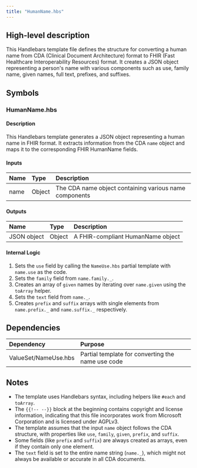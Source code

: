 ```yaml
---
title: "HumanName.hbs"
---
```


## High-level description
This Handlebars template file defines the structure for converting a human name from CDA (Clinical Document Architecture) format to FHIR (Fast Healthcare Interoperability Resources) format. It creates a JSON object representing a person's name with various components such as use, family name, given names, full text, prefixes, and suffixes.

## Symbols

### HumanName.hbs
#### Description
This Handlebars template generates a JSON object representing a human name in FHIR format. It extracts information from the CDA `name` object and maps it to the corresponding FHIR HumanName fields.

#### Inputs
| Name | Type | Description |
|:-----|:-----|:------------|
| name | Object | The CDA name object containing various name components |

#### Outputs
| Name | Type | Description |
|:-----|:-----|:------------|
| JSON object | Object | A FHIR-compliant HumanName object |

#### Internal Logic
1. Sets the `use` field by calling the `NameUse.hbs` partial template with `name.use` as the code.
2. Sets the `family` field from `name.family._`.
3. Creates an array of `given` names by iterating over `name.given` using the `toArray` helper.
4. Sets the `text` field from `name._`.
5. Creates `prefix` and `suffix` arrays with single elements from `name.prefix._` and `name.suffix._` respectively.

## Dependencies
| Dependency | Purpose |
|:-----------|:--------|
| ValueSet/NameUse.hbs | Partial template for converting the name use code |

## Notes
- The template uses Handlebars syntax, including helpers like `#each` and `toArray`.
- The `{{!-- --}}` block at the beginning contains copyright and license information, indicating that this file incorporates work from Microsoft Corporation and is licensed under AGPLv3.
- The template assumes that the input `name` object follows the CDA structure, with properties like `use`, `family`, `given`, `prefix`, and `suffix`.
- Some fields (like `prefix` and `suffix`) are always created as arrays, even if they contain only one element.
- The `text` field is set to the entire name string (`name._`), which might not always be available or accurate in all CDA documents.